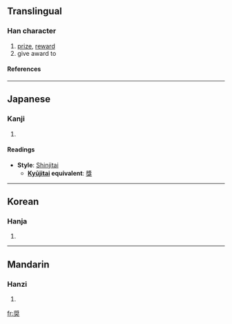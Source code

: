 {{see|奬}}

==Translingual==
===Han character===
{{Han char|rn=37|rad=大|as=10|sn=13|four=|canj=中戈大 (LIK)}}
# [[prize]], [[reward]]
# give award to
====References====
{{Han ref|kx=0253.211|dkj=05990|dj=0515.180|hdz=10547.040|uh=5968|ud=22888}}
----
==Japanese==
===Kanji===
{{ja-kanji|grade=|rs=大10}}
# {{defn|Japanese}} 
====Readings====
{{ja-readings|on=[[しょう]] (shō), [[そう]] (sō)|kun=[[すすめる]] (susumeru)}}
* '''Style''': [[Shinjitai]] 
** '''[[Kyūjitai|Kyūjitai]] equivalent''': [[獎]]
----
==Korean==
===Hanja===
{{ko-hanja|hangeul=[[장]]|rv=jang|mr=chang}}
# {{defn|Korean}}
----
==Mandarin==
===Hanzi===
{{cmn-hanzi|pin=[[jiǎng]] (jiang3), [[rǔ]] (ru3)|wg=chiang<sup>3</sup>, ju<sup>3</sup>}}
# {{defn|Mandarin}}

[[fr:奨]]